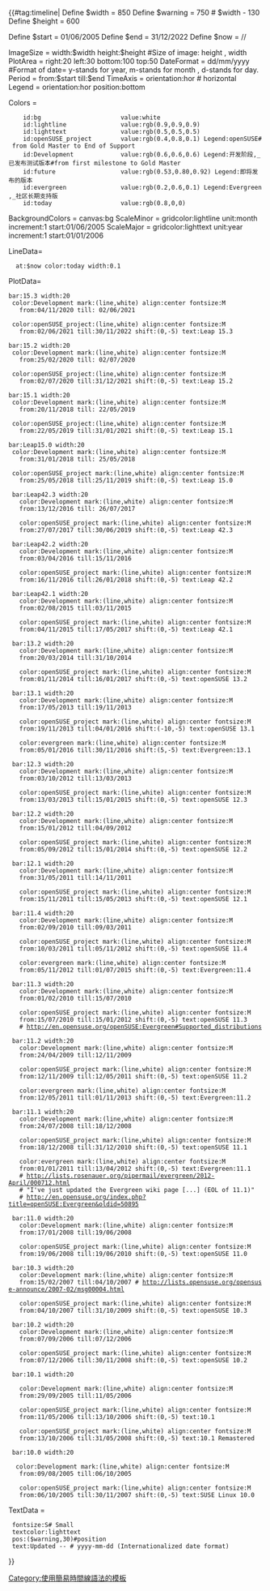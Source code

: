 {{#tag:timeline|
Define $width = 850
Define $warning = 750 # $width - 130
Define $height = 600

Define $start = 01/06/2005
Define $end = 31/12/2022
Define $now = {{CURRENTDAY2}}/{{CURRENTMONTH}}/{{CURRENTYEAR}}

ImageSize  = width:$width height:$height #Size of image: height , width
PlotArea   = right:20 left:30 bottom:100 top:50
DateFormat = dd/mm/yyyy #Format of date= y-stands for year, m-stands for month , d-stands for day.
Period     = from:$start till:$end
TimeAxis   = orientation:hor # horizontal
Legend = orientation:hor position:bottom

Colors =
     id:bg                      value:white
     id:lightline               value:rgb(0.9,0.9,0.9)
     id:lighttext               value:rgb(0.5,0.5,0.5)
     id:openSUSE_project        value:rgb(0.4,0.8,0.1) Legend:openSUSE# from Gold Master to End of Support
     id:Development             value:rgb(0.6,0.6,0.6) Legend:开发阶段,_已发布测试版本#from first milestone to Gold Master
     id:future                  value:rgb(0.53,0.80,0.92) Legend:即将发布的版本
     id:evergreen               value:rgb(0.2,0.6,0.1) Legend:Evergreen,_社区长期支持版
     id:today                   value:rgb(0.8,0,0)

BackgroundColors = canvas:bg
ScaleMinor = gridcolor:lightline unit:month increment:1 start:01/06/2005
ScaleMajor = gridcolor:lighttext unit:year increment:1 start:01/01/2006

LineData=
   at:$now color:today width:0.1

PlotData=

 bar:15.3 width:20
  color:Development mark:(line,white) align:center fontsize:M
    from:04/11/2020 till: 02/06/2021

  color:openSUSE_project:(line,white) align:center fontsize:M
    from:02/06/2021 till:30/11/2022 shift:(0,-5) text:Leap 15.3

 bar:15.2 width:20
  color:Development mark:(line,white) align:center fontsize:M
    from:25/02/2020 till: 02/07/2020

  color:openSUSE_project:(line,white) align:center fontsize:M
    from:02/07/2020 till:31/12/2021 shift:(0,-5) text:Leap 15.2

 bar:15.1 width:20
  color:Development mark:(line,white) align:center fontsize:M
    from:20/11/2018 till: 22/05/2019

  color:openSUSE_project:(line,white) align:center fontsize:M
    from:22/05/2019 till:31/01/2021 shift:(0,-5) text:Leap 15.1

 bar:Leap15.0 width:20
  color:Development mark:(line,white) align:center fontsize:M
    from:31/01/2018 till: 25/05/2018

  color:openSUSE_project mark:(line,white) align:center fontsize:M
    from:25/05/2018 till:25/11/2019 shift:(0,-5) text:Leap 15.0

  bar:Leap42.3 width:20
    color:Development mark:(line,white) align:center fontsize:M
    from:13/12/2016 till: 26/07/2017

    color:openSUSE_project mark:(line,white) align:center fontsize:M
    from:27/07/2017 till:30/06/2019 shift:(0,-5) text:Leap 42.3

  bar:Leap42.2 width:20
    color:Development mark:(line,white) align:center fontsize:M
    from:03/04/2016 till:15/11/2016

    color:openSUSE_project mark:(line,white) align:center fontsize:M
    from:16/11/2016 till:26/01/2018 shift:(0,-5) text:Leap 42.2

  bar:Leap42.1 width:20
    color:Development mark:(line,white) align:center fontsize:M
    from:02/08/2015 till:03/11/2015

    color:openSUSE_project mark:(line,white) align:center fontsize:M
    from:04/11/2015 till:17/05/2017 shift:(0,-5) text:Leap 42.1

  bar:13.2 width:20
    color:Development mark:(line,white) align:center fontsize:M
    from:20/03/2014 till:31/10/2014

    color:openSUSE_project mark:(line,white) align:center fontsize:M
    from:01/11/2014 till:16/01/2017 shift:(0,-5) text:openSUSE 13.2

  bar:13.1 width:20
    color:Development mark:(line,white) align:center fontsize:M
    from:17/05/2013 till:19/11/2013

    color:openSUSE_project mark:(line,white) align:center fontsize:M
    from:19/11/2013 till:04/01/2016 shift:(-10,-5) text:openSUSE 13.1

    color:evergreen mark:(line,white) align:center fontsize:M
    from:05/01/2016 till:30/11/2016 shift:(5,-5) text:Evergreen:13.1

  bar:12.3 width:20
    color:Development mark:(line,white) align:center fontsize:M
    from:03/10/2012 till:13/03/2013

    color:openSUSE_project mark:(line,white) align:center fontsize:M
    from:13/03/2013 till:15/01/2015 shift:(0,-5) text:openSUSE 12.3

  bar:12.2 width:20
    color:Development mark:(line,white) align:center fontsize:M
    from:15/01/2012 till:04/09/2012

    color:openSUSE_project mark:(line,white) align:center fontsize:M
    from:05/09/2012 till:15/01/2014 shift:(0,-5) text:openSUSE 12.2

  bar:12.1 width:20
    color:Development mark:(line,white) align:center fontsize:M
    from:31/05/2011 till:14/11/2011

    color:openSUSE_project mark:(line,white) align:center fontsize:M
    from:15/11/2011 till:15/05/2013 shift:(0,-5) text:openSUSE 12.1

  bar:11.4 width:20
    color:Development mark:(line,white) align:center fontsize:M
    from:02/09/2010 till:09/03/2011

    color:openSUSE_project mark:(line,white) align:center fontsize:M
    from:10/03/2011 till:05/11/2012 shift:(0,-5) text:openSUSE 11.4

    color:evergreen mark:(line,white) align:center fontsize:M
    from:05/11/2012 till:01/07/2015 shift:(0,-5) text:Evergreen:11.4

  bar:11.3 width:20
    color:Development mark:(line,white) align:center fontsize:M
    from:01/02/2010 till:15/07/2010

    color:openSUSE_project mark:(line,white) align:center fontsize:M
    from:15/07/2010 till:15/01/2012 shift:(0,-5) text:openSUSE 11.3
    # http://en.opensuse.org/openSUSE:Evergreen#Supported_distributions

  bar:11.2 width:20
    color:Development mark:(line,white) align:center fontsize:M
    from:24/04/2009 till:12/11/2009

    color:openSUSE_project mark:(line,white) align:center fontsize:M
    from:12/11/2009 till:12/05/2011 shift:(0,-5) text:openSUSE 11.2

    color:evergreen mark:(line,white) align:center fontsize:M
    from:12/05/2011 till:01/11/2013 shift:(0,-5) text:Evergreen:11.2

  bar:11.1 width:20
    color:Development mark:(line,white) align:center fontsize:M
    from:24/07/2008 till:18/12/2008

    color:openSUSE_project mark:(line,white) align:center fontsize:M
    from:18/12/2008 till:31/12/2010 shift:(0,-5) text:openSUSE 11.1

    color:evergreen mark:(line,white) align:center fontsize:M
    from:01/01/2011 till:13/04/2012 shift:(0,-5) text:Evergreen:11.1
    # http://lists.rosenauer.org/pipermail/evergreen/2012-April/000712.html
    # "I've just updated the Evergreen wiki page [...] (EOL of 11.1)"
    # http://en.opensuse.org/index.php?title=openSUSE:Evergreen&oldid=50895

  bar:11.0 width:20
    color:Development mark:(line,white) align:center fontsize:M
    from:17/01/2008 till:19/06/2008

    color:openSUSE_project mark:(line,white) align:center fontsize:M
    from:19/06/2008 till:19/06/2010 shift:(0,-5) text:openSUSE 11.0

  bar:10.3 width:20
    color:Development mark:(line,white) align:center fontsize:M
    from:15/02/2007 till:04/10/2007 # http://lists.opensuse.org/opensuse-announce/2007-02/msg00004.html

    color:openSUSE_project mark:(line,white) align:center fontsize:M
    from:04/10/2007 till:31/10/2009 shift:(0,-5) text:openSUSE 10.3

  bar:10.2 width:20
    color:Development mark:(line,white) align:center fontsize:M
    from:07/09/2006 till:07/12/2006

    color:openSUSE_project mark:(line,white) align:center fontsize:M
    from:07/12/2006 till:30/11/2008 shift:(0,-5) text:openSUSE 10.2

  bar:10.1 width:20

    color:Development mark:(line,white) align:center fontsize:M
    from:29/09/2005 till:11/05/2006

    color:openSUSE_project mark:(line,white) align:center fontsize:M
    from:11/05/2006 till:13/10/2006 shift:(0,-5) text:10.1

    color:openSUSE_project mark:(line,white) align:center fontsize:M
    from:13/10/2006 till:31/05/2008 shift:(0,-5) text:10.1 Remastered

  bar:10.0 width:20

   color:Development mark:(line,white) align:center fontsize:M
    from:09/08/2005 till:06/10/2005

    color:openSUSE_project mark:(line,white) align:center fontsize:M
    from:06/10/2005 till:30/11/2007 shift:(0,-5) text:SUSE Linux 10.0

TextData =
  fontsize:S# Small
  textcolor:lighttext
  pos:($warning,30)#position
  text:Updated {{CURRENTYEAR}}-{{CURRENTMONTH}}-{{CURRENTDAY2}} # yyyy-mm-dd (Internationalized date format)

}}<noinclude>
[[Category:使用簡易時間線語法的模板]]
</noinclude>